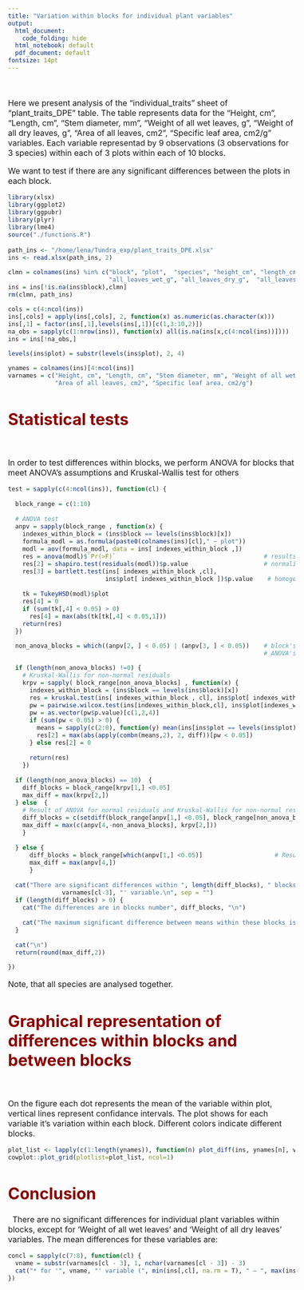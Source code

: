 ```yaml
---
title: "Variation within blocks for individual plant variables"
output:
  html_document:
    code_folding: hide
  html_notebook: default
  pdf_document: default
fontsize: 14pt
---
```

<style type="text/css">

body{ /* Normal  */
      font-size: 16px; }
td {  /* Table  */
  font-size: 10px; }
h1.title {
  font-size: 42px;
  color: DarkRed; }
h1 { /* Header 1 */
  font-size: 32px;
  color: DarkRed; }
h2 { /* Header 2 */
    font-size: 25px;
  color: DarkRed; }
h3 { /* Header 3 */
  font-size: 22px;
  font-family: "Times New Roman", Times, serif;
  color: DarkRed; }
code.r{ /* Code block */
    font-size: 12px; }
pre { /* Code block - determines code spacing between lines */
    font-size: 14px; }
</style>

&nbsp;

Here we present analysis of the "individual_traits" sheet of "plant_traits_DPE" table. The table represents data for the "Height, cm", "Length, cm", "Stem diameter, mm", "Weight of all wet leaves, g", "Weight of all dry leaves, g", "Area of all leaves, cm2", "Specific leaf area, cm2/g" variables. Each variable representad by 9 observations (3 observations for 3 species) within each of 3 plots within each of 10 blocks.

We want to test if there are any significant differences between the plots in each block.

```r
library(xlsx)
library(ggplot2)
library(ggpubr)
library(plyr)
library(lme4)
source("./functions.R")
```
```r
path_ins <- "/home/lena/Tundra_exp/plant_traits_DPE.xlsx"
ins <- read.xlsx(path_ins, 2)

clmn = colnames(ins) %in% c("block", "plot",  "species", "height_cm", "length_cm", "stem_diameter_mm", 
                            "all_leaves_wet_g", "all_leaves_dry_g",  "all_leaves_cm2", "SLA_cm2_g")
ins = ins[!is.na(ins$block),clmn]
rm(clmn, path_ins)

cols = c(4:ncol(ins))
ins[,cols] = apply(ins[,cols], 2, function(x) as.numeric(as.character(x)))
ins[,1] = factor(ins[,1],levels(ins[,1])[c(1,3:10,2)])
na_obs = sapply(c(1:nrow(ins)), function(x) all(is.na(ins[x,c(4:ncol(ins))])))
ins = ins[!na_obs,]

levels(ins$plot) = substr(levels(ins$plot), 2, 4)

ynames = colnames(ins)[4:ncol(ins)]
varnames = c("Height, cm", "Length, cm", "Stem diameter, mm", "Weight of all wet leaves, g", "Weight of all dry leaves, g",  
             "Area of all leaves, cm2", "Specific leaf area, cm2/g")
```


# Statistical tests
&nbsp;

In order to test differences within blocks, we perform ANOVA for blocks that meet ANOVA's assumptions and Kruskal-Wallis test for others
```r

test = sapply(c(4:ncol(ins)), function(cl) {
  
  block_range = c(1:10)
  
  # ANOVA test
  anpv = sapply(block_range , function(x) {
    indexes_within_block = (ins$block == levels(ins$block)[x])
    formula_modl = as.formula(paste0(colnames(ins)[cl]," ~ plot"))
    modl = aov(formula_modl, data = ins[ indexes_within_block ,])
    res = anova(modl)$`Pr(>F)`                                         # results of ANOVA
    res[2] = shapiro.test(residuals(modl))$p.value                     # normality of residuals
    res[3] = bartlett.test(ins[ indexes_within_block ,cl], 
                           ins$plot[ indexes_within_block ])$p.value    # homogeneity of variances
    
    tk = TukeyHSD(modl)$plot
    res[4] = 0
    if (sum(tk[,4] < 0.05) > 0)
      res[4] = max(abs(tk[tk[,4] < 0.05,1]))
    return(res)
  })

  non_anova_blocks = which((anpv[2, ] < 0.05) | (anpv[3, ] < 0.05))    # block's numbers that do not meet
                                                                       # ANOVA's assumptions

  if (length(non_anova_blocks) !=0) {
    # Kruskal-Wallis for non-normal residuals
    krpv = sapply( block_range[non_anova_blocks] , function(x) {
      indexes_within_block = (ins$block == levels(ins$block)[x])
      res = kruskal.test(ins[ indexes_within_block , cl], ins$plot[ indexes_within_block ])$p.value
      pw = pairwise.wilcox.test(ins[indexes_within_block,cl], ins$plot[indexes_within_block  ], exact = F)
      pw = as.vector(pw$p.value)[c(1,2,4)]
      if (sum(pw < 0.05) > 0) {
        means = sapply(c(2:0), function(y) mean(ins[ins$plot == levels(ins$plot)[x*3 - y], cl],na.rm = T))
        res[2] = max(abs(apply(combn(means,2), 2, diff))[pw < 0.05])
      } else res[2] = 0
      
      return(res)
    })
    
  if (length(non_anova_blocks) == 10)  {
    diff_blocks = block_range[krpv[1,] <0.05]
    max_diff = max(krpv[2,])
  } else  {
    # Result of ANOVA for normal residuals and Kruskal-Wallis for non-normal residuals
    diff_blocks = c(setdiff(block_range[anpv[1,] <0.05], block_range[non_anova_blocks]), (block_range[non_anova_blocks])[which(krpv[1,] <0.05)])
    max_diff = max(c(anpv[4,-non_anova_blocks], krpv[2,]))
    }
  
  } else {
      diff_blocks = block_range[which(anpv[1,] <0.05)]                    # Result of ANOVA
      max_diff = max(anpv[4,]) 
      }
  
  cat("There are significant differences within ", length(diff_blocks), " blocks of '",
               varnames[cl-3], "' variable.\n", sep = "")
  if (length(diff_blocks) > 0) {
    cat("The differences are in blocks number", diff_blocks, "\n")
    
    cat("The maximum significant difference between means within these blocks is", round(max_diff,2), "g.\n")
  }
  
  cat("\n")
  return(round(max_diff,2))

})
```
Note, that all species are analysed together.

# Graphical representation of differences within blocks and between blocks
&nbsp;
 
On the figure each dot represents the mean of the variable within plot, vertical lines represent confidance intervals. The plot shows for each variable it's variation within each block. Different colors indicate different blocks.

```r
plot_list <- lapply(c(1:length(ynames)), function(n) plot_diff(ins, ynames[n], varnames[n], two_plots = F))
cowplot::plot_grid(plotlist=plot_list, ncol=1)
```



# Conclusion
&nbsp;
There are no significant differences for individual plant variables within blocks, except for 'Weight of all wet leaves' and 'Weight of all dry leaves' variables. The mean differences for these variables are:
```r
concl = sapply(c(7:8), function(cl) {
  vname = substr(varnames[cl - 3], 1, nchar(varnames[cl - 3]) - 3)
  cat("* for '", vname, "' variable (", min(ins[,cl], na.rm = T), " — ", max(ins[,cl], na.rm = T), " g) up to ",test[cl-3], " g.\n", sep = "")
})
```

&nbsp;


